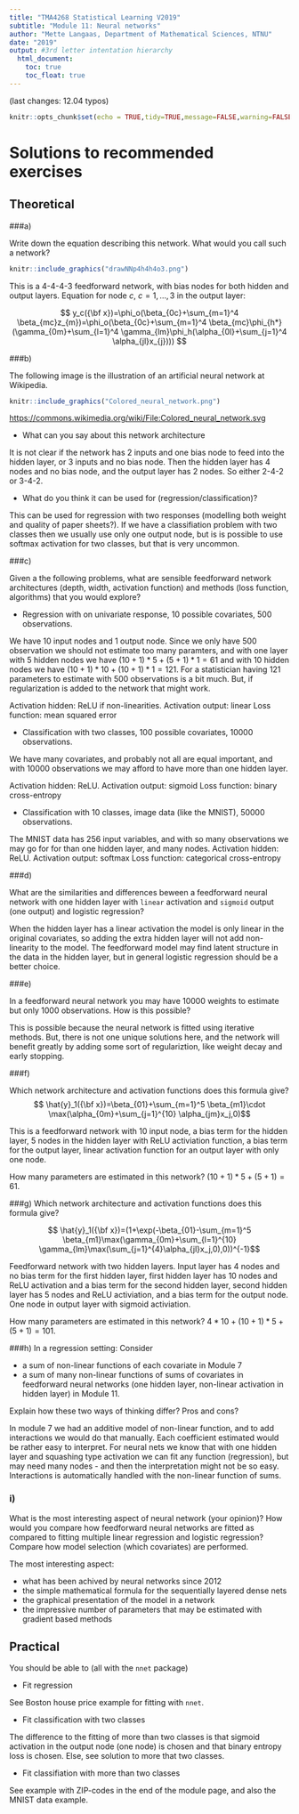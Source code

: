 ```yaml
---
title: "TMA4268 Statistical Learning V2019"
subtitle: "Module 11: Neural networks"
author: "Mette Langaas, Department of Mathematical Sciences, NTNU"
date: "2019"
output: #3rd letter intentation hierarchy
  html_document:
    toc: true
    toc_float: true
---
```


(last changes: 12.04 typos)

```r
knitr::opts_chunk$set(echo = TRUE,tidy=TRUE,message=FALSE,warning=FALSE)
```

# Solutions to recommended exercises

## Theoretical

###a) 

Write down the equation describing this network. What would you call such a network?

```r
knitr::include_graphics("drawNNp4h4h4o3.png")
```

This is a 4-4-4-3 feedforward network, with bias nodes for both hidden and output layers. Equation for node $c$, $c=1,\ldots,3$ in the output layer:

$$
y_c({\bf x})=\phi_o(\beta_{0c}+\sum_{m=1}^4 \beta_{mc}z_{m})=\phi_o(\beta_{0c}+\sum_{m=1}^4 \beta_{mc}\phi_{h*}(\gamma_{0m}+\sum_{l=1}^4 \gamma_{lm}\phi_h(\alpha_{0l}+\sum_{j=1}^4 \alpha_{jl}x_{j})))
$$

###b) 

The following image is the illustration of an artificial neural network at Wikipedia. 


```r
knitr::include_graphics("Colored_neural_network.png")
```

<https://commons.wikimedia.org/wiki/File:Colored_neural_network.svg>

* What can you say about this network architecture

It is not clear if the network has 2 inputs and one bias node to feed into the hidden layer, or 3 inputs and no bias node. Then the hidden layer has 4 nodes and no bias node, and the output layer has 2 nodes. So either 2-4-2 or 3-4-2.

* What do you think it can be used for (regression/classification)?

This can be used for regression with two responses (modelling both weight and quality of paper sheets?). If we have a classifiation problem with two classes then we usually use only one output node, but is is possible to use softmax activation for two classes, but that is very uncommon.

###c) 

Given a the following problems, what are sensible feedforward network architectures (depth, width, activation function) and methods (loss function, algorithms) that you would explore?

* Regression with on univariate response, 10 possible covariates, 500 observations.

We have 10 input nodes and 1 output node. Since we only have 500 observation we should not estimate too many paramters, and with one layer with 5 hidden nodes we have $(10+1)*5+(5+1)*1=61$ and with 10 hidden nodes we have $(10+1)*10+(10+1)*1=121$. For a statistician having 121 parameters to estimate with 500 observations is a bit much. But, if regularization is added to the network that might work.

Activation hidden: ReLU if non-linearities.
Activation output: linear
Loss function: mean squared error

* Classification with two classes, 100 possible covariates, 10000 observations.

We have many covariates, and probably not all are equal important, and with 10000 observations we may afford to have more than one hidden layer. 

Activation hidden: ReLU.
Activation output: sigmoid
Loss function: binary cross-entropy

* Classification with 10 classes, image data (like the MNIST), 50000 observations.

The MNIST data has 256 input variables, and with so many observations we may go for for than one hidden layer, and many nodes. 
Activation hidden: ReLU.
Activation output: softmax
Loss function: categorical cross-entropy


###d) 

What are the similarities and differences beween a feedforward neural network with one hidden layer with `linear` activation and `sigmoid` output (one output) and logistic regression?

When the hidden layer has a linear activation the model is only linear in the original covariates, so adding the extra hidden layer will not add non-linearity to the model. The feedforward model may find latent structure in the data in the hidden layer, but in general logistic regression should be a better choice.

###e) 

In a feedforward neural network you may have $10000$ weights to estimate but only $1000$ observations. How is this possible?

This is possible because the neural network is fitted using iterative methods. But, there is not one unique solutions here, and the network will benefit greatly by adding some sort of regulariztion, like weight decay and early stopping.

###f) 

Which network architecture and activation functions does this formula give?
$$ \hat{y}_1({\bf x})=\beta_{01}+\sum_{m=1}^5 \beta_{m1}\cdot \max(\alpha_{0m}+\sum_{j=1}^{10} \alpha_{jm}x_j,0)$$

This is a feedforward network with 10 input node, a bias term for the hidden layer, 5 nodes in the hidden layer with ReLU activiation function, a bias term for the output layer, linear activation function for an output layer with only one node.

How many parameters are estimated in this network?
$(10+1)*5+(5+1)=61$.

###g) 
Which network architecture and activation functions does this formula give?

$$ \hat{y}_1({\bf x})=(1+\exp(-\beta_{01}-\sum_{m=1}^5 \beta_{m1}\max(\gamma_{0m}+\sum_{l=1}^{10} \gamma_{lm}\max(\sum_{j=1}^{4}\alpha_{jl}x_j,0),0))^{-1}$$

Feedforward network with two hidden layers. Input layer has 4 nodes and no bias term for the first hidden layer, first hidden layer has 10 nodes and ReLU activation and a bias term for the second hidden layer, second hidden layer has 5 nodes and ReLU activiation, and a bias term for the output node. One node in output layer with sigmoid activiation.

How many parameters are estimated in this network?
$4*10+(10+1)*5+(5+1)=101$.

###h) 
In a regression setting: Consider

* a sum of non-linear functions of each covariate in Module 7
* a sum of many non-linear functions of sums of covariates in feedforward neural networks (one hidden layer, non-linear activation in hidden layer) in Module 11.

Explain how these two ways of thinking differ? Pros and cons?

In module 7 we had an additive model of non-linear function, and to add interactions we would do that manually. Each coefficient estimated would be rather easy to interpret. 
For neural nets we know that with one hidden layer and squashing type activation we can fit any function (regression), but may need many nodes - and then the interpretation might not be so easy. Interactions is automatically handled with the non-linear function of sums.

### i) 

What is the most interesting aspect of neural network (your opinion)? How would you compare how feedforward neural networks are fitted as compared to fitting multiple linear regression and logistic regression? Compare how model selection (which covariates) are performed.

The most interesting aspect:

* what has been achived by neural networks since 2012
* the simple mathematical formula for the sequentially layered dense nets
* the graphical presentation of the model in a network
* the impressive number of parameters that may be estimated with gradient based methods

## Practical

You should be able to (all with the `nnet` package)

* Fit regression 

See Boston house price example for fitting with `nnet`.

* Fit classification with two classes

The difference to the fitting of more than two classes is that sigmoid activation in the output node (one node) is chosen and that binary entropy loss is chosen. Else, see solution to more that two classes.

* Fit classifiation with more than two classes

See example with ZIP-codes in the end of the module page, and also the MNIST data example.



